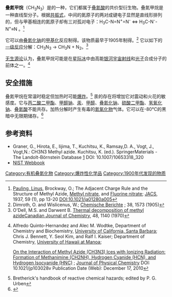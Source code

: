 {{chembox
| verifiedrevid = 426634446
| ImageFile =Methyl azide.svg
| ImageSize =300px
| IUPACName =
| OtherNames = 甲基叠氮化物
| Section1 = {{Chembox Identifiers
| CAS No = 624-90-8
| UN Number = 
| PubChem = 79079
| SMILES = [N-]=[N+]=N\C
|  ChemSpiderID_Ref = {{chemspidercite|correct|chemspider}}
| ChemSpiderID = 71411
|  StdInChI_Ref = {{stdinchicite|correct|chemspider}}
| StdInChI=1S/CH3N3/c1-3-4-2/h1H3
|  StdInChIKey_Ref = {{stdinchicite|correct|chemspider}}
| StdInChIKey = PBTHJVDBCFJQGG-UHFFFAOYSA-N
}}
| Section2 = {{Chembox Properties
| Formula = CH<sub>3</sub>N<sub>3</sub>
| MolarMass = 57.05
| Appearance =
| Density = 
| MeltingPt = 
| BoilingPt =
| Solubility = 
| SolubleOther =
}}
| Section3 = {{Chembox Explosive
| ShockSens = 高
| FrictionSens = 高
| ExplosiveV = 
| REFactor = }}
| Section4 = {{Chembox Hazards
| MainHazards = 有害，易爆炸
| FlashPt = 
| Autoignition =  }}
| Section8 = {{Chembox Related
| OtherAnions = 
| OtherCations = 
| OtherFunctn = 
| Function = 
| OtherCpds = [[叠氮酸|叠氮酸]]、[[叠氮化氯|叠氮化氯]]、[[叠氮乙烷|叠氮乙烷]] }}
}}

'''叠氮甲烷'''（CH<sub>3</sub>N<sub>3</sub>）是{{le|烷基叠氮化物|Alkyl azides}}的一种，它们都属于[[叠氮酸|叠氮酸]]的共价型衍生物。叠氮甲烷是一种直线型分子。根据[[共振式|共振式]]，中间的氮原子的两对成键电子显然是直线形排列的，但与甲基相连的氮原子却有三对孤对电子：H<sub>3</sub>C-N=N<sup>+</sup>=N<sup>-</sup> ⇔ H<sub>3</sub>C-N<sup>-</sup>-N<sup>+</sup>≡N 。<ref> [[Linus_Pauling|Pauling, Linus]], Brockway, O.; The Adjacent Charge Rule and the Structure of Methyl Azide, [[Methyl_nitrate|Methyl nitrate]], and [[Fluorine_nitrate|Fluorine nitrate]]; [[Journal_of_the_American_Chemical_Society|JACS]], 1937, 59 (1), pp 13-20 DOI:10.1021/ja01280a005 </ref>

它可以由[[叠氮化钠|叠氮化钠]]的[[甲基化|甲基化]]反应制得。该物质最早于1905年制得。<ref> Dimroth, O. and Wislicenus, W.; [[Chemische_Berichte|Chemische Berichte]] ; 38, 1573 (1905) </ref>
它以如下的[[反应级数|一级反应]]分解：CH<sub>3</sub>N<sub>3</sub> → CH<sub>3</sub>N + N<sub>2</sub>。<ref>O'Dell, M.S. and Darwent B. [http://article.pubs.nrc-cnrc.gc.ca/ppv/RPViewDoc?issn=1480-3291&volume=48&issue=7&startPage=1140 Thermal decomposition of methyl azide]{{dead link|date=2017年12月 |bot=InternetArchiveBot |fix-attempted=yes }}[[Canadian_Journal_of_Chemistry|Canadian Journal of Chemistry]], 48, 1140 (1970) </ref>

[[无生源论|无生源论]]认为，叠氮甲烷可能是在[[星际冰|星际冰]]中由高能[[银河宇宙射线|银河宇宙射线]]和[[光子|光子]]合成分子的前体之一。<ref>Alfredo Quinto-Hernandez and Alec M. Wodtke, Department of Chemistry and Biochemistry, [[University_of_California,_Santa_Barbara|University of California, Santa Barbara]]; Chris J. Bennett, Y. Seol Kim, and Ralf I. Kaiser; Department of Chemistry, [[University_of_Hawaii_at_Manoa|University of Hawaii at Manoa]]; 

[http://pubs.acs.org/doi/abs/10.1021/jp103028v On the Interaction of Methyl Azide (CH3N3) Ices with Ionizing Radiation: Formation of Methanimine (CH2NH), Hydrogen Cyanide (HCN), and Hydrogen Isocyanide (HNC)] {{Wayback|url=http://pubs.acs.org/doi/abs/10.1021/jp103028v |date=20200131191102 }} ; [[Journal_of_Physical_Chemistry|Journal of Physical Chemistry]]
DOI: 10.1021/jp103028v  Publication Date (Web): December 17, 2010</ref>

== 安全措施 ==
叠氮甲烷在常温时稳定但加热时可能[[爆炸|爆炸]]。<ref> Bretherick's handbook of reactive chemical hazards; edited by P. G. Urben </ref>  汞的存在将增加它对震动和火花的敏感度。它与[[丙二酸二甲酯|丙二酸二甲酯]]、[[甲醇钠|甲醇钠]]、[[汞|汞]]、[[甲醇|甲醇]]、[[叠氮化钠|叠氮化钠]]、[[硫酸二甲酯|硫酸二甲酯]]、[[氢氧化钠|氢氧化钠]]、[[叠氮酸|叠氮酸]]不能共存。加热分解时产生有毒的[[氮氧化物|氮氧化物]]气体。{{cn}}它可以在-80℃的黑暗中无限期储存。<ref name="e-EROS">{{Citation|last=Chae|first=Junghyun|title=Methyl Azide|date=2008-03-14|encyclopedia=Encyclopedia of Reagents for Organic Synthesis|pages=rn00795|editor-last=John Wiley & Sons, Ltd|place=Chichester, UK|publisher=John Wiley & Sons, Ltd|language=en|doi=10.1002/047084289x.rn00795|isbn=978-0-471-93623-7}}</ref>

== 参考资料 ==
{{reflist}}
* Graner, G., Hirota, E., Iijima, T., Kuchitsu, K., Ramsay,D. A., Vogt, J., Vogt,N.: CH3N3 Methyl azide.     Kuchitsu, K. (ed.).    SpringerMaterials - The Landolt-Börnstein Database [http://www.springermaterials.com]    DOI: 10.1007/10653318_320
* [http://webbook.nist.gov/cgi/cbook.cgi?ID=C624908&Mask=20 NIST Webbook] {{Wayback|url=http://webbook.nist.gov/cgi/cbook.cgi?ID=C624908&Mask=20 |date=20201214001105 }}


[[Category:有机叠氮化物|Category:有机叠氮化物]]
[[Category:爆炸性化学品|Category:爆炸性化学品]]
[[Category:1900年代发现的物质|Category:1900年代发现的物质]]